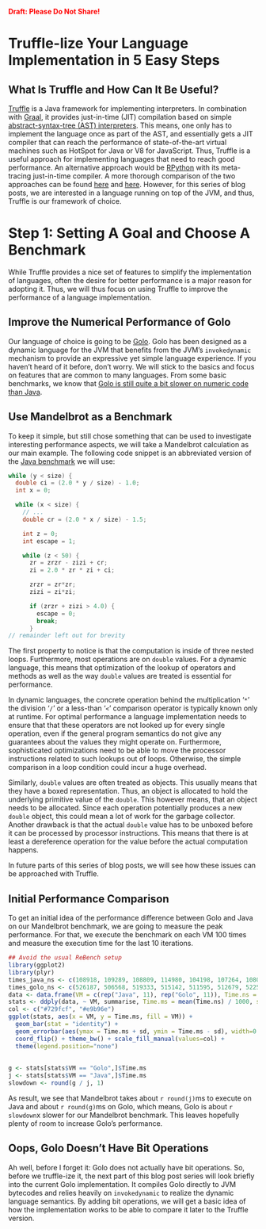 <span style="color: red; font-weight:bold">Draft: Please Do Not Share!</span>

Truffle-lize Your Language Implementation in 5 Easy Steps
=========================================================

## What Is Truffle and How Can It Be Useful?

[Truffle][1] is a Java framework for implementing interpreters. In combination
with [Graal][2], it provides just-in-time (JIT) compilation based on simple
[abstract-syntax-tree (AST) interpreters][3]. This means, one only has to
implement the language once as part of the AST, and essentially gets a JIT
compiler that can reach the performance of state-of-the-art virtual machines
such as HotSpot for Java or V8 for JavaScript. Thus, Truffle is a useful
approach for implementing languages that need to reach good performance. An
alternative approach would be [RPython][4] with its meta-tracing just-in-time
compiler. A more thorough comparison of the two approaches can be found
[here][5] and [here][6]. However, for this series of blog posts, we are
interested in a language running on top of the JVM, and thus, Truffle is our
framework of choice.

# Step 1: Setting A Goal and Choose A Benchmark

While Truffle provides a nice set of features to simplify the implementation of
languages, often the desire for better performance is a major reason for
adopting it. Thus, we will thus focus on using Truffle to improve the
performance of a language implementation.

## Improve the Numerical Performance of Golo

Our language of choice is going to be [Golo][7]. Golo has been designed as a
dynamic language for the JVM that benefits from the JVM's `invokedynamic`
mechanism to provide an expressive yet simple language experience. If you
haven't heard of it before, don't worry. We will stick to the basics and focus
on features that are common to many languages. From some basic benchmarks, we
know that [Golo is still quite a bit slower on numeric code than Java][8].

## Use Mandelbrot as a Benchmark

To keep it simple, but still chose something that can be used to investigate
interesting performance aspects, we will take a Mandelbrot calculation as our
main example. The following code snippet is an abbreviated version of the [Java
benchmark][9] we will use:

```java
while (y < size) {
  double ci = (2.0 * y / size) - 1.0;
  int x = 0;

  while (x < size) {
    // ...
    double cr = (2.0 * x / size) - 1.5;

    int z = 0;
    int escape = 1;

    while (z < 50) {
      zr = zrzr - zizi + cr;
      zi = 2.0 * zr * zi + ci;

      zrzr = zr*zr;
      zizi = zi*zi;

      if (zrzr + zizi > 4.0) {
        escape = 0;
        break;
      }
// remainder left out for brevity
```

The first property to notice is that the computation is inside of three nested
loops. Furthermore, most operations are on `double` values. For a dynamic
language, this means that optimization of the lookup of operators and methods
as well as the way `double` values are treated is essential for performance.

In dynamic languages, the concrete operation behind the multiplication '`*`' the
division '`/`' or a less-than '`<`' comparison operator is typically known only at
runtime. For optimal performance a language implementation needs to ensure that
that these operators are not looked up for every single operation, even if the
general program semantics do not give any guarantees about the values they
might operate on. Furthermore, sophisticated optimizations need to be able to
move the processor instructions related to such lookups out of loops. Otherwise,
the simple comparison in a loop condition could incur a huge overhead.

Similarly, `double` values are often treated as objects. This usually means
that they have a boxed representation. Thus, an object is allocated to hold the
underlying primitive value of the `double`. This however means, that an object
needs to be allocated. Since each operation potentially produces a new `double`
object, this could mean a lot of work for the garbage collector. Another
drawback is that the actual `double` value has to be unboxed before it can be
processed by processor instructions. This means that there is at least a
dereference operation for the value before the actual computation happens.

In future parts of this series of blog posts, we will see how these issues can
be approached with Truffle.

## Initial Performance Comparison

To get an initial idea of the performance difference between Golo and Java on
our Mandelbrot benchmark, we are going to measure the peak performance. For
that, we execute the benchmark on each VM 100 times and measure the execution
time for the last 10 iterations.

```r
## Avoid the usual ReBench setup
library(ggplot2)
library(plyr)
times_java_ns <- c(108918, 109289, 108809, 114980, 104198, 107264, 108012, 109215, 104651, 107225, 105856)
times_golo_ns <- c(526187, 506568, 519333, 515142, 511595, 512679, 522535, 488186, 511581, 502145, 515739)
data <- data.frame(VM = c(rep("Java", 11), rep("Golo", 11)), Time.ns = c(times_java_ns, times_golo_ns), stringsAsFactors = TRUE)
stats <- ddply(data, ~ VM, summarise, Time.ms = mean(Time.ns) / 1000, sd = sd(Time.ns) / 1000)
col <- c("#729fcf", "#e9b96e")
ggplot(stats, aes(x = VM, y = Time.ms, fill = VM)) +
  geom_bar(stat = "identity") +
  geom_errorbar(aes(ymax = Time.ms + sd, ymin = Time.ms - sd), width=0.25) +
  coord_flip() + theme_bw() + scale_fill_manual(values=col) +
  theme(legend.position="none")
  
  
g <- stats[stats$VM == "Golo",]$Time.ms
j <- stats[stats$VM == "Java",]$Time.ms
slowdown <- round(g / j, 1)
```

As result, we see that Mandelbrot takes about `r round(j)`ms to execute on
Java and about `r round(g)`ms on Golo, which means, Golo is about `r slowdown`x
slower for our Mandelbrot benchmark. This leaves hopefully plenty of room to
increase Golo's performance.

## Oops, Golo Doesn't Have Bit Operations

Ah well, before I forget it: Golo does not actually have bit operations. So,
before we truffle-ize it, the next part of this blog post series will look
briefly into the current Golo implementation. It compiles Golo directly to
JVM bytecodes and relies heavily on `invokedynamic` to realize the dynamic
language semantics. By adding bit operations, we will get a basic idea of
how the implementation works to be able to compare it later to the Truffle
version.

[1]: https://github.com/OracleLabs/Truffle
[2]: http://openjdk.java.net/projects/graal/
[3]: https://en.wikipedia.org/wiki/Interpreter_(computing)#Abstract_Syntax_Tree_interpreters
[4]: https://rpython.readthedocs.org/en/latest/
[5]: http://stefan-marr.de/papers/ieee-soft-marr-et-al-are-we-there-yet/
[6]: http://stefan-marr.de/papers/oopsla-marr-ducasse-meta-tracing-vs-partial-evaluation/
[7]: http://golo-lang.org/
[8]: http://arxiv.org/pdf/1505.06003v1.pdf
[9]: https://github.com/smarr/Classic-Benchmarks/blob/master/benchmarks/Mandelbrot.java#L42

<script type="text/javascript">
var langs = ["gradle", "golo", "java", "bash"];

for (var j = 0; j < langs.length; j++) {
  var lang = langs[j];
  var snippets = document.getElementsByClassName(lang);
  while (snippets.length) {
    var cur = snippets[0];
    var p = cur.parentNode;
    p.className += "brush: java; toolbar: false;"
    
    while (cur.childNodes.length) {
        p.appendChild(cur.firstChild);
    }
    cur.remove();
  }
}

SyntaxHighlighter.all();
</script>
